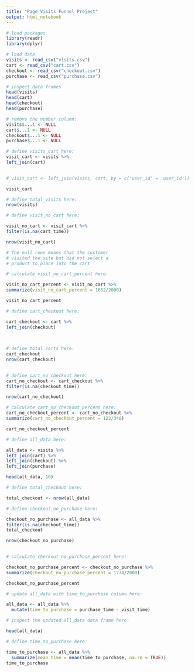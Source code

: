 ```yaml
---
title: "Page Visits Funnel Project"
output: html_notebook
---
```


```r
# load packages
library(readr)
library(dplyr)
```

```r
# load data
visits <- read_csv("visits.csv")
cart <- read_csv("cart.csv")
checkout <- read_csv("checkout.csv")
purchase <- read_csv("purchase.csv")
```

```r
# inspect data frames
head(visits)
head(cart)
head(checkout)
head(purchase)
```

```r
# remove the number column:
visits$...1 <- NULL
cart$...1 <- NULL
checkout$...1 <- NULL
purchase$...1 <- NULL

# define visits_cart here:
visit_cart <- visits %>%
left_join(cart)
 

# visit_cart <- left_join(visits, cart, by = c('user_id' = 'user_id'))

visit_cart
```

```r
# define total_visits here:
nrow(visits)

```

```r
# define visit_no_cart here:

visit_no_cart <- visit_cart %>% 
filter(is.na(cart_time)) 

nrow(visit_no_cart)

# The null rows means that the customer   
# visited the site but did not select a  
# product to place into the cart  
```

```r
# calculate visit_no_cart_percent here:

visit_no_cart_percent <- visit_no_cart %>%
summarize(visit_no_cart_percent = 1652/2000)

visit_no_cart_percent
```

```r
# define cart_checkout here:

cart_checkout <- cart %>%
left_join(checkout)
 
 
```

```r
# define total_carts here:
cart_checkout
nrow(cart_checkout)
 
```

```r
# define cart_no_checkout here:
cart_no_checkout <- cart_checkout %>%
filter(is.na(checkout_time))

nrow(cart_no_checkout)

```

```r
# calculate cart_no_checkout_percent here:
cart_no_checkout_percent <- cart_no_checkout %>%
summarize(cart_no_checkout_percent = 122/348)

cart_no_checkout_percent

```

```r
# define all_data here:

all_data <- visits %>%
left_join(cart) %>%
left_join(checkout) %>%
left_join(purchase)

head(all_data, 10)
```

```r
# define total_checkout here:

total_checkout <- nrow(all_data)
```

```r
# define checkout_no_purchase here:

checkout_no_purchase <- all_data %>%
filter(is.na(checkout_time))
total_checkout

nrow(checkout_no_purchase)
 
```

```r
# calculate checkout_no_purchase_percent here:

checkout_no_purchase_percent <- checkout_no_purchase %>% 
summarize(checkout_no_purchase_percent = 1774/2000)

checkout_no_purchase_percent
```

```r
# update all_data with time_to_purchase column here:

all_data <- all_data %>%
  mutate(time_to_purchase = purchase_time - visit_time)

```

```r
# inspect the updated all_data data frame here:

head(all_data)
```

```r
# define time_to_purchase here:

time_to_purchase <- all_data %>%
  summarize(mean_time = mean(time_to_purchase, na.rm = TRUE))
time_to_purchase
 
```
